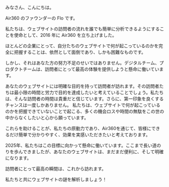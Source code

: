 
みなさん、こんにちは。

Air360 のファウンダーの Flo です。

私たちは、ウェブサイトの訪問者の流れを誰でも簡単に分析できるようにすることを使命として、2016 年に Air360 を立ち上げました。

ほとんどの企業にとって、自分たちのウェブサイトで何が起こっているのかを完全に把握することは、依然として面倒であり、しかも困難なものです。

しかし、それはあなた方の努力不足のせいではありません。デジタルチーム、プロダクトチームは、訪問者にとって最高の体験を提供しようと懸命に働いています。

あなたのウェブサイトには明確な目的を持って訪問者が訪れます。その訪問者たちは最小限の時間と労力で目的を達成したいと考えていることでしょう。私たちは、そんな訪問者の時間は貴重だと信じています。さらに、第一印象を良くするチャンスは一度しかありません。
私たちは、ウェブサイトで何が起こっているのかを把握できていないことで起こる、多くの機会ロスや時間の無駄をこの世の中からなくしたいと心から願っています。

これらを助けることが、私たちの原動力であり、Air360を通じて、皆様にできるだけ簡単で分かりやすく、効果を実感いただきたいと考えております。

2025年、私たちはこの目標に向かって懸命に働いています。ここまで長い道のりを歩んできましたが、あなたのウェブサイトは、まだまだ便利に、そして明確になります。

訪問者にとって最高の瞬間は、これから訪れます。

私たちと共にウェブサイトの謎を解析しましょう！

<Signature />